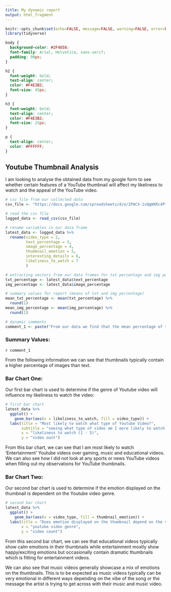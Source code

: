 ```yaml
---
title: My dynamic report
output: html_fragment
---
```


```r
knitr::opts_chunk$set(echo=FALSE, message=FALSE, warning=FALSE, error=FALSE)
library(tidyverse)

```

```css
body {
  background-color: #2F4858;
  font-family: Arial, Helvetica, sans-serif;
  padding: 90px;
}

h2 {
  font-weight: bold;
  text-align: center;
  color: #F4E3B2;
  font-size: 45px;
}

h3 {
  font-weight: bold;
  text-align: center;
  color: #F4E3B2;
  font-size: 25px;
}

p {
  text-align: center;
  color: #FFFFFF;
}


```

## Youtube Thumbnail Analysis

I am looking to analyse the obtained data from my google form to see whether certain features of a YouTube thumbnail will affect my likeliness to watch and the appeal of the YouTube video.

```r
# csv file from our collected data
csv_file <- "https://docs.google.com/spreadsheets/d/e/2PACX-1vQgWXRc4PtTkTKUYpKXDiJ8YtAl3nF38Snr8_hTgKf9SDcGQgSm1K1S1CtGhefUlaaf5vu3mxhss4q0/pub?output=csv"

# read the csv file
logged_data <- read_csv(csv_file)

# rename variables in our data frame
latest_data <- logged_data %>%
  rename(video_type = 2,
         text_percentage = 3,
         image_percentage = 4,
         thumbnail_emotion = 5,
         interesting_details = 6,
         likeliness_to_watch = 7
         )

# extracting vectors from our data frames for txt percentage and img percentage
txt_percentage <- latest_data$text_percentage
img_percentage <- latest_data$image_percentage

# summary values for report (means of txt and img percentage)
mean_txt_percentage <- mean(txt_percentage) %>%
  round(1)
mean_img_percentage <- mean(img_percentage) %>%
  round(1)

# dynamic comments
comment_1 <- paste("From our data we find that the mean percentage of thumbnail covered by text is", mean_txt_percentage, "% and the mean percentage of thumbnail covered by images is", mean_img_percentage, "%.")

```

### Summary Values:
`r comment_1`

From the following information we can see that thumbnails typically contain a higher percentage of images than text.

### Bar Chart One:

Our first bar chart is used to determine if the genre of Youtube video will influence my likeliness to watch the video:

```r
# first bar chart
latest_data %>%
  ggplot() +
    geom_bar(aes(x = likeliness_to_watch, fill = video_type)) +
  labs(title = "Most likely to watch what type of Youtube Video?",
       subtitle = "seeing what type of video am I more likely to watch     based on thumbnail",
       x = "likeliness to watch (1 - 5)",
       y = "video ount")

```

From this bar chart, we can see that I am most likely to watch 'Entertainment' Youtube videos over gaming, music and educational videos. We can also see how I did not look at any sports or news YouTube videos when filling out my observations for YouTube thumbnails. 

### Bar Chart Two:

Our second bar chart is used to determine if the emotion displayed on the thumbnail is dependent on the Youtube video genre.

```r
# second bar chart
latest_data %>%
  ggplot() +
    geom_bar(aes(x = video_type, fill = thumbnail_emotion)) +
  labs(title = "Does emotion displayed on the thumbnail depend on the video type?",
       x = "youtube video genre",
       y = "video count")
```

From this second bar chart, we can see that educational videos typically show calm emotions in their thumbnails while entertainment mostly show happy/exciting emotions but occasionally contain dramatic thumbnails which is fitting for entertainment videos.

We can also see that music videos generally showcase a mix of emotions on the thumbnails. This is to be expected as music videos typically can be very emotional in different ways depending on the vibe of the song or the message the artist is trying to get across with their music and music video.

